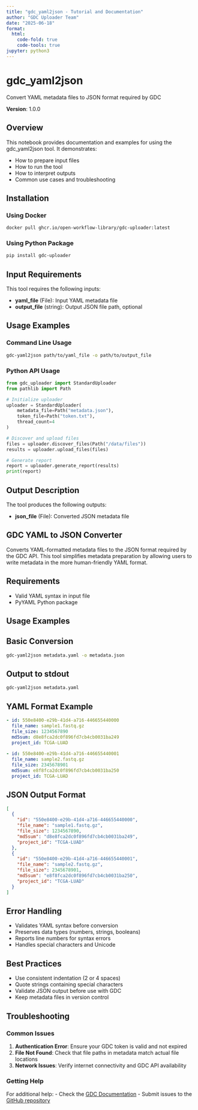 ```yaml
---
title: "gdc_yaml2json - Tutorial and Documentation"
author: "GDC Uploader Team"
date: "2025-06-18"
format:
  html:
    code-fold: true
    code-tools: true
jupyter: python3
---
```


# gdc_yaml2json

Convert YAML metadata files to JSON format required by GDC

**Version**: 1.0.0

## Overview

This notebook provides documentation and examples for using the
gdc_yaml2json tool. It demonstrates:

- How to prepare input files
- How to run the tool
- How to interpret outputs
- Common use cases and troubleshooting

## Installation

### Using Docker

```bash
docker pull ghcr.io/open-workflow-library/gdc-uploader:latest
```

### Using Python Package

```bash
pip install gdc-uploader
```

## Input Requirements

This tool requires the following inputs:

- **yaml_file** (File): Input YAML metadata file
- **output_file** (string): Output JSON file path, optional

## Usage Examples

### Command Line Usage

```bash
gdc-yaml2json path/to/yaml_file -o path/to/output_file
```

### Python API Usage

```python
from gdc_uploader import StandardUploader
from pathlib import Path

# Initialize uploader
uploader = StandardUploader(
    metadata_file=Path("metadata.json"),
    token_file=Path("token.txt"),
    thread_count=4
)

# Discover and upload files
files = uploader.discover_files(Path("/data/files"))
results = uploader.upload_files(files)

# Generate report
report = uploader.generate_report(results)
print(report)
```

## Output Description

The tool produces the following outputs:

- **json_file** (File): Converted JSON metadata file

## GDC YAML to JSON Converter

Converts YAML-formatted metadata files to the JSON format required by the GDC API. This tool simplifies metadata preparation by allowing users to write metadata in the more human-friendly YAML format.

## Requirements

- Valid YAML syntax in input file
- PyYAML Python package

## Usage Examples



## Basic Conversion

```bash
gdc-yaml2json metadata.yaml -o metadata.json
```

## Output to stdout

```bash
gdc-yaml2json metadata.yaml
```

## YAML Format Example

```yaml
- id: 550e8400-e29b-41d4-a716-446655440000
  file_name: sample1.fastq.gz
  file_size: 1234567890
  md5sum: d8e8fca2dc0f896fd7cb4cb0031ba249
  project_id: TCGA-LUAD
  
- id: 550e8400-e29b-41d4-a716-446655440001
  file_name: sample2.fastq.gz
  file_size: 2345678901
  md5sum: e8f8fca2dc0f896fd7cb4cb0031ba250
  project_id: TCGA-LUAD
```

## JSON Output Format

```json
[
  {
    "id": "550e8400-e29b-41d4-a716-446655440000",
    "file_name": "sample1.fastq.gz",
    "file_size": 1234567890,
    "md5sum": "d8e8fca2dc0f896fd7cb4cb0031ba249",
    "project_id": "TCGA-LUAD"
  },
  {
    "id": "550e8400-e29b-41d4-a716-446655440001",
    "file_name": "sample2.fastq.gz",
    "file_size": 2345678901,
    "md5sum": "e8f8fca2dc0f896fd7cb4cb0031ba250",
    "project_id": "TCGA-LUAD"
  }
]
```

## Error Handling

- Validates YAML syntax before conversion
- Preserves data types (numbers, strings, booleans)
- Reports line numbers for syntax errors
- Handles special characters and Unicode

## Best Practices

- Use consistent indentation (2 or 4 spaces)
- Quote strings containing special characters
- Validate JSON output before use with GDC
- Keep metadata files in version control

## Troubleshooting

### Common Issues

1. **Authentication Error**: Ensure your GDC token is valid and not expired
2. **File Not Found**: Check that file paths in metadata match actual file locations
3. **Network Issues**: Verify internet connectivity and GDC API availability

### Getting Help

For additional help:
- Check the [GDC Documentation](https://docs.gdc.cancer.gov/)
- Submit issues to the [GitHub repository](https://github.com/open-workflow-library/gdc-uploader)
